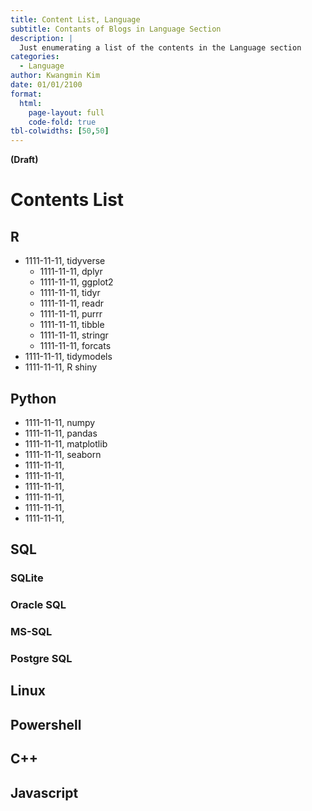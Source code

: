 ```yaml
---
title: Content List, Language
subtitle: Contants of Blogs in Language Section
description: |
  Just enumerating a list of the contents in the Language section 
categories:
  - Language
author: Kwangmin Kim
date: 01/01/2100
format: 
  html:
    page-layout: full
    code-fold: true
tbl-colwidths: [50,50]
---
```


**(Draft)**

# Contents List

## R

* 1111-11-11, tidyverse
  * 1111-11-11, dplyr
  * 1111-11-11, ggplot2
  * 1111-11-11, tidyr
  * 1111-11-11, readr
  * 1111-11-11, purrr
  * 1111-11-11, tibble
  * 1111-11-11, stringr
  * 1111-11-11, forcats
* 1111-11-11, tidymodels
* 1111-11-11, R shiny

## Python

* 1111-11-11, numpy
* 1111-11-11, pandas
* 1111-11-11, matplotlib
* 1111-11-11, seaborn
* 1111-11-11, 
* 1111-11-11, 
* 1111-11-11, 
* 1111-11-11, 
* 1111-11-11, 
* 1111-11-11, 

## SQL

### SQLite

### Oracle SQL

### MS-SQL

### Postgre SQL

## Linux

## Powershell

## C++

## Javascript
